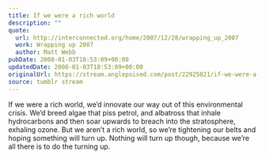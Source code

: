```yaml
---
title: If we were a rich world
description: ""
quote:
  url: http://interconnected.org/home/2007/12/28/wrapping_up_2007
  work: Wrapping up 2007
  author: Matt Webb
pubDate: 2008-01-03T18:53:09+00:00
updatedDate: 2008-01-03T18:53:09+00:00
originalUrl: https://stream.anglepoised.com/post/22925821/if-we-were-a-rich-world-wed-innovate-our-way-out
source: tumblr stream
---
```


If we were a rich world, we&rsquo;d innovate our way out of this environmental crisis. We&rsquo;d breed algae that piss petrol, and albatross that inhale hydrocarbons and then soar upwards to breach into the stratosphere, exhaling ozone. But we aren&rsquo;t a rich world, so we&rsquo;re tightening our belts and hoping something will turn up. Nothing will turn up though, because we&rsquo;re all there is to do the turning up.
